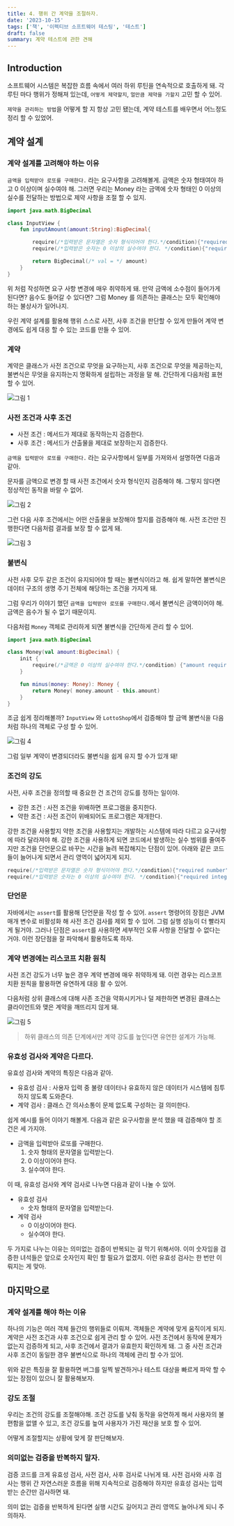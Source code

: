 ```yaml
---
title: 4. 행위 간 계약을 조절하자.
date: '2023-10-15'
tags: ['책', '이펙티브 소프트웨어 테스팅', '테스트']
draft: false
summary: 계약 테스트에 관한 견해
---
```


## Introduction

소프트웨어 시스템은 복잡한 흐름 속에서 여러 하위 루틴을 연속적으로 호출하게 돼.
각 루틴 마다 행위가 정해져 있는데, `어떻게 제약할지`, `얼만큼 제약을 가할지` 고민 할 수 있어.

`제약을 관리하는 방법`을 어떻게 할 지 항상 고민 됐는데, 계약 테스트를 배우면서 어느정도 정리 할 수 있었어.

<TOCInline toc={props.toc} exclude="Introduction" />

## 계약 설계

### 계약 설계를 고려해야 하는 이유

`금액을 입력받아 로또를 구매한다.` 라는 요구사항을 고려해볼게. 금액은 숫자 형태여야 하고 0 이상이며 실수여야 해.
그러면 우리는 Money 라는 금액에 숫자 형태인 0 이상의 실수를 전달하는 방법으로 제약 사항을 조절 할 수 있지.

```kotlin
import java.math.BigDecimal

class InputView {
    fun inputAmount(amount:String):BigDecimal{

        require(/*입력받은 문자열은 숫자 형식이어야 한다.*/condition){"required number"}
        require(/*입력받은 숫자는 0 이상의 실수여야 한다. */condition){"required integer over 0"}

        return BigDecimal(/* val = */ amount)
    }
}
```

위 처럼 작성하면 요구 사항 변경에 매우 취약하게 돼. 만약 금액에 소수점이 들어가게 된다면? 음수도 들어갈 수 있다면?
그럼 Money 를 의존하는 클래스는 모두 확인해야 하는 불상사가 일어나지.

우린 계약 설계를 활용해 행위 스스로 사전, 사후 조건을 판단할 수 있게 만들어 계약 변경에도 쉽게 대응 할 수 있는 코드를 만들 수 있어.

### 계약

계약은 클래스가 사전 조건으로 무엇을 요구하는지, 사후 조건으로 무엇을 제공하는지, 불변식은 무엇을 유지하는지 명확하게 설립하는 과정을 말 해.
간단하게 다음처럼 표현 할 수 있어.

![그림 1](/static/images/effective-software-testing-4/1.png)


### 사전 조건과 사후 조건

- 사전 조건 : 메서드가 제대로 동작하는지 검증한다.
- 사후 조건 : 메서드가 산출물을 제대로 보장하는지 검증한다.

`금액을 입력받아 로또를 구매한다.` 라는 요구사항에서 일부를 가져와서 설명하면 다음과 같아.

문자를 금액으로 변경 할 때 사전 조건에서 숫자 형식인지 검증해야 해. 그렇지 않다면 정상적인 동작을 바랄 수 없어.

![그림 2](/static/images/effective-software-testing-4/2.png)

그런 다음 사후 조건에서는 어떤 산출물을 보장해야 할지를 검증해야 해. 사전 조건만 진행한다면 다음처럼 결과를 보장 할 수 없게 돼.

![그림 3](/static/images/effective-software-testing-4/3.png)

### 불변식

사전 사후 모두 같은 조건이 유지되어야 할 때는 불변식이라고 해.
쉽게 말하면 불변식은 데이터 구조의 생명 주기 전체에 해당하는 조건을 가지게 돼.

그럼 우리가 이야기 했던 `금액을 입력받아 로또를 구매한다.`에서 불변식은 금액이어야 해.
금액은 음수가 될 수 없기 때문이지.

다음처럼 `Money` 객체로 관리하게 되면 불변식을 간단하게 관리 할 수 있어.

```kotlin
import java.math.BigDecimal

class Money(val amount:BigDecimal) {
    init {
        require(/*금액은 0 이상의 실수여야 한다.*/condition) {"amount require positive"}
    }

    fun minus(money: Money): Money {
        return Money( money.amount - this.amount)
    }
}
```

조금 쉽게 정리해볼까?
`InputView` 와 `LottoShop`에서 검증해야 할 금액 불변식을 다음처럼 하나의 객체로 구성 할 수 있어.

![그림 4](/static/images/effective-software-testing-4/4.png)

그럼 일부 계약이 변경되더라도 불변식을 쉽게 유지 할 수가 있개 돼!

### 조건의 강도

사전, 사후 조건을 정의할 때 중요한 건 조건의 강도를 정하는 일이야.

- 강한 조건 : 사전 조건을 위배하면 프로그램을 중지한다.
- 약한 조건 : 사전 조건이 위배되어도 프로그램은 재개한다.

강한 조건을 사용할지 약한 조건을 사용할지는 개발하는 시스템에 따라 다르고 요구사항에 따라 달라져야 해.
강한 조건을 사용하게 되면 코드에서 발생하는 실수 범위를 줄여주지만 조건을 단언문으로 바꾸는 시간을 늘려 복잡해지는 단점이 있어.
아래와 같은 코드들이 늘어나게 되면서 관리 영역이 넓어지게 되지.

```kotlin
require(/*입력받은 문자열은 숫자 형식이어야 한다.*/condition){"required number"}
require(/*입력받은 숫자는 0 이상의 실수여야 한다. */condition){"required integer over 0"}
```

### 단언문

자바에서는 `assert`를 활용해 단언문을 작성 할 수 있어. `assert` 명령어의 장점은 JVM 매개 변수로 비활성화 해 사전 조건 검사를 제외 할 수 있어. 그럼 실행 성능이 더 빨라지게 될거야.
그러나 단점은 `assert`를 사용하면 세부적인 오류 사항을 전달할 수 없다는 거야. 이런 장단점을 잘 파악해서 활용하도록 하자.

### 계약 변경에는 리스코프 치환 원칙

사전 조건 강도가 너무 높은 경우 계약 변경에 매우 취약하게 돼.
이런 경우는 리스코프 치환 원칙을 활용하면 유연하게 대응 활 수 있어.

다음처럼 상위 클래스에 대해 사존 조건을 약화시키거나 덜 제한하면 변경된 클래스는 클라이언트와 맺은 계약을 깨뜨리지 않게 돼.

![그림 5](/static/images/effective-software-testing-4/5.png)

> 하위 클래스의 의존 단계에서만 계약 강도를 높인다면 유연한 설계가 가능해.

### 유효성 검사와 계약은 다르다.

유효성 검사와 계약의 특징은 다음과 같아.

- 유효성 검사 : 사용자 입력 중 불량 데이터나 유효하지 않은 데이터가 시스템에 침투하지 않도록 도와준다.
- 계약 검사 : 클래스 간 의사소통이 문제 없도록 구성하는 걸 의미한다.

쉽게 예시를 들어 이야기 해볼게. 다음과 같은 요구사항을 분석 했을 때 검증해야 할 조건은 세 가지야.

- 금액을 입력받아 로또를 구매한다.
  1. 숫자 형태의 문자열을 입력받는다.
  2. 0 이상이어야 한다.
  3. 실수여야 한다.

이 때, 유효성 검사와 계약 검사로 나누면 다음과 같이 나눌 수 있어.

- 유효성 검사
  -  숫자 형태의 문자열을 입력받는다.
- 계약 검사
  - 0 이상이어야 한다.
  - 실수여야 한다.

두 가지로 나누는 이유는 의미없는 검증이 반복되는 걸 막기 위해서야.
이미 숫자임을 검증한 녀석들은 앞으로 숫자인지 확인 할 필요가 없겠지.
이런 유효성 검사는 한 번만 이뤄지는 게 맞아.

## 마지막으로

### 계약 설계를 해야 하는 이유

하나의 기능은 여러 객체 들간의 행위들로 이뤄져. 객체들은 계약에 맞게 움직이게 되지.
계약은 사전 조건과 사후 조건으로 쉽게 관리 할 수 있어. 사전 조건에서 동작에 문제가 없는지 검증하게 되고, 사후 조건에서 결과가 유효한지 확인하게 돼.
그 중 사전 조건과 사후 조건이 동일한 경우 불변식으로 하나의 객체에 관리 할 수가 있어.

위와 같은 특징을 잘 활용하면 버그를 일찍 발견하거나 테스트 대상을 빠르게 파악 할 수 있는 장점이 있으니 잘 활용해보자.

### 강도 조절

우리는 조건의 강도를 조절해야해. 조건 강도를 낮춰 동작을 유연하게 해서 사용자의 불편함을 없앨 수 있고, 조건 강도를 높여 사용자가 가진 재산을 보호 할 수 있어.

어떻게 조절할지는 상황에 맞게 잘 판단해보자.

### 의미없는 검증을 반복하지 말자.

검증 코드를 크게 유효성 검사, 사전 검사, 사후 검사로 나뉘게 돼.
사전 검사와 사후 검사는 행위 간 자연스러운 흐름을 위해 지속적으로 검증해야 하지만 유효성 검사는 입력받는 순간만 검사하면 돼.

의미 없는 검증을 반복하게 된다면 실행 시간도 길어지고 관리 영역도 늘어나게 되니 주의하자.